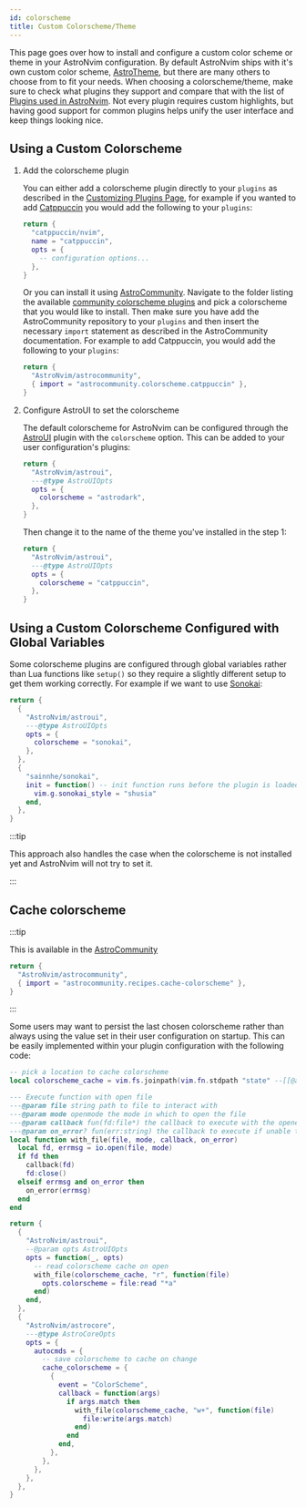 ```yaml
---
id: colorscheme
title: Custom Colorscheme/Theme
---
```



This page goes over how to install and configure a custom color scheme or theme in your AstroNvim configuration. By default AstroNvim ships with it's own custom color scheme, [AstroTheme](https://github.com/AstroNvim/astrotheme), but there are many others to choose from to fit your needs. When choosing a colorscheme/theme, make sure to check what plugins they support and compare that with the list of [Plugins used in AstroNvim](/reference/default_plugins). Not every plugin requires custom highlights, but having good support for common plugins helps unify the user interface and keep things looking nice.

## Using a Custom Colorscheme

<Steps>

1. Add the colorscheme plugin

   You can either add a colorscheme plugin directly to your `plugins` as described in the [Customizing Plugins Page](/configuration/customizing_plugins), for example if you wanted to add [Catppuccin](https://github.com/catppuccin/nvim) you would add the following to your `plugins`:

   ```lua title="lua/plugins/catppuccin.lua"
   return {
     "catppuccin/nvim",
     name = "catppuccin",
     opts = {
       -- configuration options...
     },
   }
   ```

   Or you can install it using [AstroCommunity](https://github.com/AstroNvim/astrocommunity). Navigate to the folder listing the available [community colorscheme plugins](https://github.com/AstroNvim/astrocommunity/tree/main/lua/astrocommunity/colorscheme) and pick a colorscheme that you would like to install. Then make sure you have add the AstroCommunity repository to your `plugins` and then insert the necessary `import` statement as described in the AstroCommunity documentation. For example to add Catppuccin, you would add the following to your `plugins`:

   ```lua title="lua/plugins/astrocommunity.lua"
   return {
     "AstroNvim/astrocommunity",
     { import = "astrocommunity.colorscheme.catppuccin" },
   }
   ```

2. Configure AstroUI to set the colorscheme

   The default colorscheme for AstroNvim can be configured through the [AstroUI](https://github.com/AstroNvim/astroui) plugin with the `colorscheme` option. This can be added to your user configuration's plugins:

   ```lua title="lua/plugins/astroui.lua"
   return {
     "AstroNvim/astroui",
     ---@type AstroUIOpts
     opts = {
       colorscheme = "astrodark",
     },
   }
   ```

   Then change it to the name of the theme you've installed in the step 1:

   ```lua title="lua/plugins/astroui.lua"
   return {
     "AstroNvim/astroui",
     ---@type AstroUIOpts
     opts = {
       colorscheme = "catppuccin",
     },
   }
   ```

</Steps>

## Using a Custom Colorscheme Configured with Global Variables

Some colorscheme plugins are configured through global variables rather than Lua functions like `setup()` so they require a slightly different setup to get them working correctly. For example if we want to use [Sonokai](https://github.com/sainnhe/sonokai):

```lua title="lua/plugins/sonokai.lua"
return {
  {
    "AstroNvim/astroui",
    ---@type AstroUIOpts
    opts = {
      colorscheme = "sonokai",
    },
  },
  {
    "sainnhe/sonokai",
    init = function() -- init function runs before the plugin is loaded
      vim.g.sonokai_style = "shusia"
    end,
  },
}
```

:::tip

This approach also handles the case when the colorscheme is not installed yet and AstroNvim will not try to set it.

:::

## Cache colorscheme

:::tip

This is available in the [AstroCommunity](https://github.com/AstroNvim/astrocommunity/tree/main/lua/astrocommunity/recipes/cache-colorscheme)

```lua title="lua/community.lua" ins={3}
return {
  "AstroNvim/astrocommunity",
  { import = "astrocommunity.recipes.cache-colorscheme" },
}
```

:::

Some users may want to persist the last chosen colorscheme rather than always using the value set in their user configuration on startup. This can be easily implemented within your plugin configuration with the following code:

```lua title="lua/plugins/cache_colorscheme.lua"
-- pick a location to cache colorscheme
local colorscheme_cache = vim.fs.joinpath(vim.fn.stdpath "state" --[[@as string]], "last_colorscheme")

--- Execute function with open file
---@param file string path to file to interact with
---@param mode openmode the mode in which to open the file
---@param callback fun(fd:file*) the callback to execute with the opened file
---@param on_error? fun(err:string) the callback to execute if unable to open the file
local function with_file(file, mode, callback, on_error)
  local fd, errmsg = io.open(file, mode)
  if fd then
    callback(fd)
    fd:close()
  elseif errmsg and on_error then
    on_error(errmsg)
  end
end

return {
  {
    "AstroNvim/astroui",
    --@param opts AstroUIOpts
    opts = function(_, opts)
      -- read colorscheme cache on open
      with_file(colorscheme_cache, "r", function(file)
        opts.colorscheme = file:read "*a"
      end)
    end,
  },
  {
    "AstroNvim/astrocore",
    ---@type AstroCoreOpts
    opts = {
      autocmds = {
        -- save colorscheme to cache on change
        cache_colorscheme = {
          {
            event = "ColorScheme",
            callback = function(args)
              if args.match then
                with_file(colorscheme_cache, "w+", function(file)
                  file:write(args.match)
                end)
              end
            end,
          },
        },
      },
    },
  },
}
```
